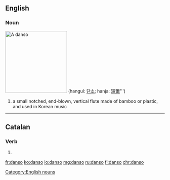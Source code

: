 ==English==

===Noun===
[[Image:Danso.jpg|thumb|right|195px|A ''danso'']]
{{wikipedia|Danso}}
{{en-noun}}(hangul: [[단소]]; hanja: [[短簫]]''')

# a small notched, end-blown, vertical flute made of bamboo or plastic, and used in Korean music

{{attention|ko}}

[[Category:English nouns]]

----

==Catalan==

===Verb===
{{head|ca|verb form}}

# {{ca-verb form of|p=1|n=sg|t=pres|m=ind|dansar}}

[[fr:danso]]
[[ko:danso]]
[[io:danso]]
[[mg:danso]]
[[ru:danso]]
[[fi:danso]]
[[chr:danso]]